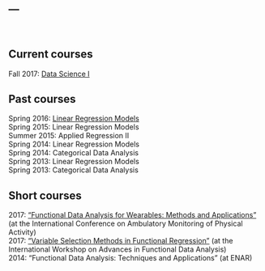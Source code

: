 ---
---

<link rel="stylesheet" href="styles.css" type="text/css" />
<link rel="stylesheet" href="academicons/css/academicons.min.css"/>

<br>

## Current courses

Fall 2017: [Data Science I](http://jeffgoldsmith.com/DSI/)  

## Past courses

Spring 2016: [Linear Regression Models](http://jeffgoldsmith.com/P8111/)  
Spring 2015: Linear Regression Models  
Summer 2015: Applied Regression II  
Spring 2014: Linear Regression Models  
Spring 2014: Categorical Data Analysis  
Spring 2013: Linear Regression Models  
Spring 2013: Categorical Data Analysis

## Short courses

2017: ["Functional Data Analysis for Wearables: Methods and Applications"](http://jeffgoldsmith.com/ICAMPAM/) (at the International Conference on Ambulatory Monitoring of Physical Activity)  
2017: ["Variable Selection Methods in Functional Regression"](http://jeffgoldsmith.com/IWAFDA/) (at the International Workshop on Advances in Functional Data Analysis)  
2014: "Functional Data Analysis: Techniques and Applications" (at ENAR)